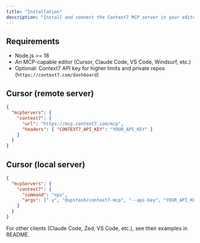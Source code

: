 ```yaml
---
title: "Installation"
description: "Install and connect the Context7 MCP server in your editor."
---
```


## Requirements

- Node.js >= 18
- An MCP-capable editor (Cursor, Claude Code, VS Code, Windsurf, etc.)
- Optional: Context7 API key for higher limits and private repos (`https://context7.com/dashboard`)

## Cursor (remote server)

```json
{
  "mcpServers": {
    "context7": {
      "url": "https://mcp.context7.com/mcp",
      "headers": { "CONTEXT7_API_KEY": "YOUR_API_KEY" }
    }
  }
}
```

## Cursor (local server)

```json
{
  "mcpServers": {
    "context7": {
      "command": "npx",
      "args": ["-y", "@upstash/context7-mcp", "--api-key", "YOUR_API_KEY"]
    }
  }
}
```

For other clients (Claude Code, Zed, VS Code, etc.), see their examples in README.


